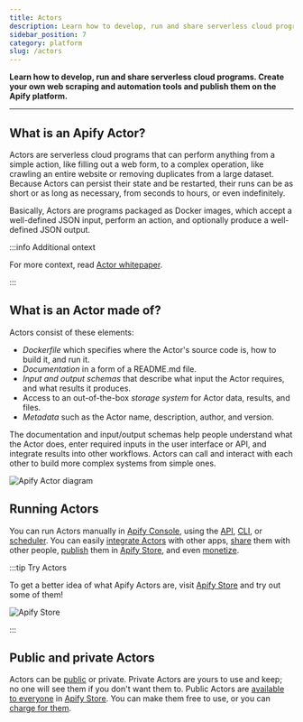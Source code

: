 ```yaml
---
title: Actors
description: Learn how to develop, run and share serverless cloud programs. Create your own web scraping and automation tools and publish them on the Apify platform.
sidebar_position: 7
category: platform
slug: /actors
---
```


**Learn how to develop, run and share serverless cloud programs. Create your own web scraping and automation tools and publish them on the Apify platform.**


---

<CardGrid>
    <Card
        title="Running Actors"
        desc="In this section, you learn how to run Apify Actors. You will learn about their configuration, versioning, data retention, usage, and pricing."
        to="/platform/actors/running"
    />
    <Card
        title="Development"
        desc="Read about the technical part of building Apify Actors. Learn to define Actor inputs, build new versions, persist Actor state, and choose base Docker images."
        to="/platform/actors/development"
    />
    <Card
        title="Publishing and monetization"
        desc="Learn about publishing, and monetizing your Actors on the Apify platform."
        to="/platform/actors/publishing"
    />
</CardGrid>

## What is an Apify Actor?

Actors are serverless cloud programs that can perform anything from a simple action, like filling out a web form, to a complex operation, like crawling an entire website or removing duplicates from a large dataset. Because Actors can persist their state and be restarted, their runs can be as short or as long as necessary, from seconds to hours, or even indefinitely.

Basically, Actors are programs packaged as Docker images, which accept a well-defined JSON input, perform an action, and optionally produce a well-defined JSON output.

:::info Additional ontext

For more context, read [Actor whitepaper](https://whitepaper.actor/).

:::

## What is an Actor made of?

Actors consist of these elements:

- _Dockerfile_ which specifies where the Actor's source code is, how to build it, and run it.
- _Documentation_ in a form of a README.md file.
- _Input and output schemas_ that describe what input the Actor requires, and what results it produces.
- Access to an out-of-the-box _storage system_ for Actor data, results, and files.
- _Metadata_ such as the Actor name, description, author, and version.

The documentation and input/output schemas help people understand what the Actor does, enter required inputs in the user interface or API, and integrate results into other workflows. Actors can call and interact with each other to build more complex systems from simple ones.

![Apify Actor diagram](./images/apify-actor-drawing.png)

## Running Actors

You can run Actors manually in [Apify Console](https://console.apify.com/actors), using the [API](/api), [CLI](/cli), or [scheduler](../schedules.md). You can easily [integrate Actors](../integrations/index.mdx) with other apps, [share](../collaboration/access_rights.md) them with other people, [publish](./publishing/index.mdx) them in [Apify Store](https://apify.com/store), and even [monetize](./publishing/monetize.mdx).

:::tip Try Actors

To get a better idea of what Apify Actors are, visit [Apify Store](https://apify.com/store) and try out some of them!

![Apify Store](./running/images/store-google-maps-scraper.png)

:::


## Public and private Actors

Actors can be [public](./actors/running/actors-in-store) or private. Private Actors are yours to use and keep; no one will see them if you don't want them to. Public Actors are [available to everyone](./running/store.md) in [Apify Store](https://apify.com/store). You can make them free to use, or you can [charge for them](https://blog.apify.com/make-regular-passive-income-developing-web-automation-actors-b0392278d085/).
